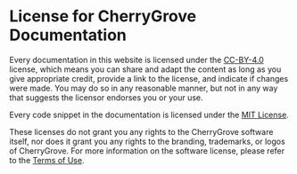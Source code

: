 ﻿# License for CherryGrove Documentation

Every documentation in this website is licensed under the [CC-BY-4.0](https://creativecommons.org/licenses/by/4.0) license, which means you can share and adapt the content as long as you give appropriate credit, provide a link to the license, and indicate if changes were made. You may do so in any reasonable manner, but not in any way that suggests the licensor endorses you or your use.

Every code snippet in the documentation is licensed under the [MIT License](https://opensource.org/license/mit).

These licenses do not grant you any rights to the CherryGrove software itself, nor does it grant you any rights to the branding, trademarks, or logos of CherryGrove. For more information on the software license, please refer to the [Terms of Use](legal#terms-of-use).